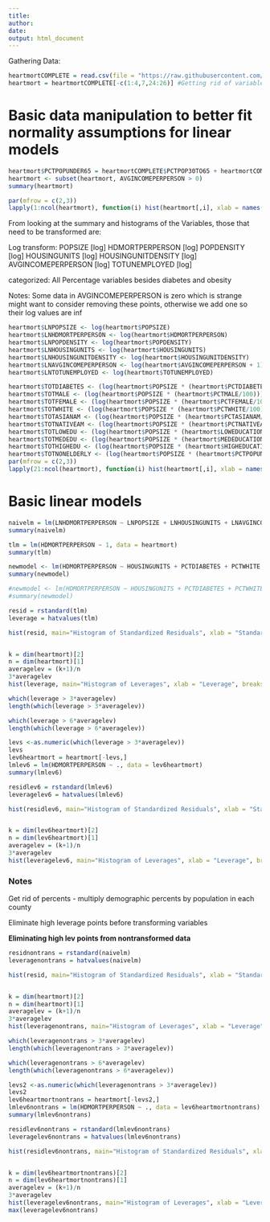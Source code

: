 ```yaml
---
title: 
author: 
date: 
output: html_document
---
```

Gathering Data:
```r
heartmortCOMPLETE = read.csv(file = "https://raw.githubusercontent.com/PDBoegel/HeartMortality/master/HeartMort.csv", header = TRUE)
heartmort = heartmortCOMPLETE[-c(1:4,7,24:26)] #Getting rid of variables for metadata and other dependent variable

```

# Basic data manipulation to better fit normality assumptions for linear models

```r
heartmort$PCTPOPUNDER65 = heartmortCOMPLETE$PCTPOP30TO65 + heartmortCOMPLETE$PCTPOPUNDER30 # To account for elderly population
heartmort <- subset(heartmort, AVGINCOMEPERPERSON > 0)
summary(heartmort)
```
```r
par(mfrow = c(2,3))
lapply(1:ncol(heartmort), function(i) hist(heartmort[,i], xlab = names(heartmort)[i], main = paste("Histogram of", names(heartmort)[i])))
```

From looking at the summary and histograms of the Variables, those that need to be transformed are:

Log transform:
POPSIZE [log]
HDMORTPERPERSON [log]
POPDENSITY [log]
HOUSINGUNITS [log]
HOUSINGUNITDENSITY [log]
AVGINCOMEPERPERSON [log]
TOTUNEMPLOYED [log]

categorized:
All Percentage variables besides diabetes and obesity

Notes: Some data in AVGINCOMEPERPERSON is zero which is strange might want to consider removing these points, otherwise we add one so their log values are inf    
```r
heartmort$LNPOPSIZE <- log(heartmort$POPSIZE)
heartmort$LNHDMORTPERPERSON <- log(heartmort$HDMORTPERPERSON)
heartmort$LNPOPDENSITY <- log(heartmort$POPDENSITY)
heartmort$LNHOUSINGUNITS <- log(heartmort$HOUSINGUNITS)
heartmort$LNHOUSINGUNITDENSITY <- log(heartmort$HOUSINGUNITDENSITY)
heartmort$LNAVGINCOMEPERPERSON <- log(heartmort$AVGINCOMEPERPERSON + 1)
heartmort$LNTOTUNEMPLOYED <- log(heartmort$TOTUNEMPLOYED)

heartmort$TOTDIABETES <- (log(heartmort$POPSIZE * (heartmort$PCTDIABETES/100)))
heartmort$TOTMALE <- (log(heartmort$POPSIZE * (heartmort$PCTMALE/100)))
heartmort$TOTFEMALE <- (log(heartmort$POPSIZE * (heartmort$PCTFEMALE/100)))
heartmort$TOTWHITE <- (log(heartmort$POPSIZE * (heartmort$PCTWHITE/100)))
heartmort$TOTASIANAM <- (log(heartmort$POPSIZE * (heartmort$PCTASIANAM/100)))
heartmort$TOTNATIVEAM <- (log(heartmort$POPSIZE * (heartmort$PCTNATIVEAM/100)))
heartmort$TOTLOWEDU <- (log(heartmort$POPSIZE * (heartmort$LOWEDUCATION/100)))
heartmort$TOTMEDEDU <- (log(heartmort$POPSIZE * (heartmort$MEDEDUCATION/100)))
heartmort$TOTHIGHEDU <- (log(heartmort$POPSIZE * (heartmort$HIGHEDUCATION/100)))
heartmort$TOTNONELDERLY <- (log(heartmort$POPSIZE * (heartmort$PCTPOPUNDER65/100)))
par(mfrow = c(2,3))
lapply(21:ncol(heartmort), function(i) hist(heartmort[,i], xlab = names(heartmort)[i], main = paste("Histogram of", names(heartmort)[i])))
```

# Basic linear models

```r
naivelm = lm(LNHDMORTPERPERSON ~ LNPOPSIZE + LNHOUSINGUNITS + LNAVGINCOMEPERPERSON , data = heartmort)
summary(naivelm)
```

```r
tlm = lm(HDMORTPERPERSON ~ 1, data = heartmort)
summary(tlm)
```

```r
newmodel <- lm(HDMORTPERPERSON ~ HOUSINGUNITS + PCTDIABETES + PCTWHITE + PCTAFRAM + PCTASIANAM + PCTNATIVEAM + PCTOBESE + PCTPOPUNDER65, data = heartmort)
summary(newmodel)
```


```r
#newmodel <- lm(HDMORTPERPERSON ~ HOUSINGUNITS + PCTDIABETES + PCTWHITE + PCTAFRAM + PCTASIANAM + PCTNATIVEAM + PCTOBESE + PCTPOPUNDER65 + factor(MALEDOM), data = heartmort)
#summary(newmodel)
```

```r
resid = rstandard(tlm)
leverage = hatvalues(tlm) 

hist(resid, main="Histogram of Standardized Residuals", xlab = "Standardized Residual")


k = dim(heartmort)[2]
n = dim(heartmort)[1]
averagelev = (k+1)/n
3*averagelev
hist(leverage, main="Histogram of Leverages", xlab = "Leverage", breaks = 15)
```


```r
which(leverage > 3*averagelev)
length(which(leverage > 3*averagelev))

which(leverage > 6*averagelev)
length(which(leverage > 6*averagelev))

```

```r
levs <-as.numeric(which(leverage > 3*averagelev))
levs
lev6heartmort = heartmort[-levs,]
lmlev6 = lm(HDMORTPERPERSON ~ ., data = lev6heartmort)
summary(lmlev6)
```

```r
residlev6 = rstandard(lmlev6)
leveragelev6 = hatvalues(lmlev6) 

hist(residlev6, main="Histogram of Standardized Residuals", xlab = "Standardized Residual")


k = dim(lev6heartmort)[2]
n = dim(lev6heartmort)[1]
averagelev = (k+1)/n
3*averagelev
hist(leveragelev6, main="Histogram of Leverages", xlab = "Leverage", breaks = 15)


```

### Notes ###########################

Get rid of percents - multiply demographic percents by population in each county

Eliminate high leverage points before transforming variables

**Eliminating high lev points from nontransformed data**
```r
residnontrans = rstandard(naivelm)
leveragenontrans = hatvalues(naivelm) 

hist(resid, main="Histogram of Standardized Residuals", xlab = "Standardized Residual")


k = dim(heartmort)[2]
n = dim(heartmort)[1]
averagelev = (k+1)/n
3*averagelev
hist(leveragenontrans, main="Histogram of Leverages", xlab = "Leverage", breaks = 15)
```


```r
which(leveragenontrans > 3*averagelev)
length(which(leveragenontrans > 3*averagelev))

which(leveragenontrans > 6*averagelev)
length(which(leveragenontrans > 6*averagelev))

```

```r
levs2 <-as.numeric(which(leveragenontrans > 3*averagelev))
levs2
lev6heartmortnontrans = heartmort[-levs2,]
lmlev6nontrans = lm(HDMORTPERPERSON ~ ., data = lev6heartmortnontrans)
summary(lmlev6nontrans)
```

```r
residlev6nontrans = rstandard(lmlev6nontrans)
leveragelev6nontrans = hatvalues(lmlev6nontrans) 

hist(residlev6nontrans, main="Histogram of Standardized Residuals", xlab = "Standardized Residual")


k = dim(lev6heartmortnontrans)[2]
n = dim(lev6heartmortnontrans)[1]
averagelev = (k+1)/n
3*averagelev
hist(leveragelev6nontrans, main="Histogram of Leverages", xlab = "Leverage", breaks = 15)
max(leveragelev6nontrans)


```

